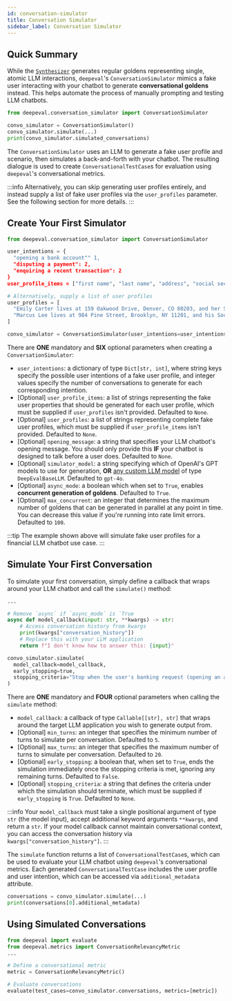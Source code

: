 ```yaml
---
id: conversation-simulator
title: Conversation Simulator
sidebar_label: Conversation Simulator
---
```


<head>
  <link
    rel="canonical"
    href="https://deepeval.com/docs/conversation-simulator"
  />
</head>

## Quick Summary

While the [`Synthesizer`](/docs/synthesizer-introduction) generates regular goldens representing single, atomic LLM interactions, `deepeval`'s `ConversationSimulator` mimics a fake user interacting with your chatbot to generate **conversational goldens** instead. This helps automate the process of manually prompting and testing LLM chatbots.

```python
from deepeval.conversation_simulator import ConversationSimulator

convo_simulator = ConversationSimulator()
convo_simulator.simulate(...)
print(convo_simulator.simulated_conversations)
```

The `ConversationSimulator` uses an LLM to generate a fake user profile and scenario, then simulates a back-and-forth with your chatbot. The resulting dialogue is used to create `ConversationalTestCase`s for evaluation using `deepeval`'s conversational metrics.

:::info
Alternatively, you can skip generating user profiles entirely, and instead supply a list of fake user profiles via the `user_profiles` parameter. See the following section for more details.
:::

## Create Your First Simulator

```python
from deepeval.conversation_simulator import ConversationSimulator

user_intentions = {
  "opening a bank account"" 1,
  "disputing a payment": 2,
  "enquiring a recent transaction": 2
}
user_profile_items = ["first name", "last name", "address", "social security number"]

# Alternatively, supply a list of user profiles
user_profiles = [
  "Emily Carter lives at 159 Oakwood Drive, Denver, CO 80203, and her Social Security Number is 345-67-8901.",
  "Marcus Lee lives at 984 Pine Street, Brooklyn, NY 11201, and his Social Security Number is 789-12-3456."
]

convo_simulator = ConversationSimulator(user_intentions=user_intentions, user_profile_items=user_profile_items)
```

There are **ONE** mandatory and **SIX** optional parameters when creating a `ConversationSimulator`:

- `user_intentions`: a dictionary of type `Dict[str, int]`, where string keys specify the possible user intentions of a fake user profile, and integer values specify the number of conversations to generate for each corresponding intention.
- [Optional] `user_profile_items`: a list of strings representing the fake user properties that should be generated for each user profile, which must be supplied if `user_profiles` isn't provided. Defaulted to `None`.
- [Optional] `user_profiles`: a list of strings representing complete fake user profiles, which must be supplied if `user_profile_items` isn't provided. Defaulted to `None`.
- [Optional] `opening_message`: a string that specifies your LLM chatbot's opening message. You should only provide this **IF** your chatbot is designed to talk before a user does. Defaulted to `None`.
- [Optional] `simulator_model`: a string specifying which of OpenAI's GPT models to use for generation, **OR** [any custom LLM model](/docs/metrics-introduction#using-a-custom-llm) of type `DeepEvalBaseLLM`. Defaulted to `gpt-4o`.
- [Optional] `async_mode`: a boolean which when set to `True`, enables **concurrent generation of goldens**. Defaulted to `True`.
- [Optional] `max_concurrent`: an integer that determines the maximum number of goldens that can be generated in parallel at any point in time. You can decrease this value if you're running into rate limit errors. Defaulted to `100`.

:::tip
The example shown above will simulate fake user profiles for a financial LLM chatbot use case.
:::

## Simulate Your First Conversation

To simulate your first conversation, simply define a callback that wraps around your LLM chatbot and call the `simulate()` method:

```python
...

# Remove `async` if `async_mode` is `True
async def model_callback(input: str, **kwargs) -> str:
    # Access conversation history from kwargs
    print(kwargs["conversation_history"])
    # Replace this with your LLM application
    return f"I don't know how to answer this: {input}"

convo_simulator.simulate(
  model_callback=model_callback,
  early_stopping=true,
  stopping_criteria="Stop when the user's banking request (opening an account, disputing a payment, or querying a transaction) has been fully resolved.",
)
```

There are **ONE** mandatory and **FOUR** optional parameters when calling the `simulate` method:

- `model_callback`: a callback of type `Callable[[str], str]` that wraps around the target LLM application you wish to generate output from.
- [Optional] `min_turns`: an integer that specifies the minimum number of turns to simulate per conversation. Defaulted to `5`.
- [Optional] `max_turns`: an integer that specifies the maximum number of turns to simulate per conversation. Defaulted to `20`.
- [Optional] `early_stopping`: a boolean that, when set to `True`, ends the simulation immediately once the stopping criteria is met, ignoring any remaining turns. Defaulted to `False`.
- [Optional] `stopping_criteria`: a string that defines the criteria under which the simulation should terminate, which must be supplied if `early_stopping` is `True`. Defaulted to `None`.

:::info
Your `model_callback` must take a single positional argument of type `str` (the model input), accept additional keyword arguments `**kwargs`, and return a `str`. If your model callback cannot maintain conversational context, you can access the conversation history via `kwargs["conversation_history"]`.
:::

The `simulate` function returns a list of `ConversationalTestCase`s, which can be used to evaluate your LLM chatbot using `deepeval`'s conversational metrics. Each generated `ConversationalTestCase` includes the user profile and user intention, which can be accessed via `additional_metadata` attribute.

```python
conversations = convo_simulator.simulate(...)
print(conversations[0].additional_metadata)
```

## Using Simulated Conversations

```python
from deepeval import evaluate
from deepeval.metrics import ConversationRelevancyMetric
...

# Define a conversational metric
metric = ConversationRelevancyMetric()

# Evaluate conversations
evaluate(test_cases=convo_simulator.conversations, metrics=[metric])
```
